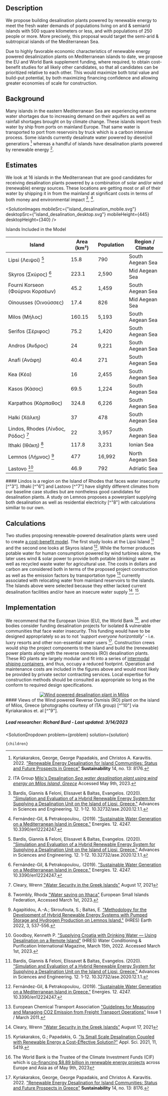 


## Description
We propose building desalination plants powered by renewable energy to meet the fresh water demands of populations living on arid & semiarid islands with 500 square kilometers or less, and with populations of 250 people or more. More precisely, this proposal would target the semi-arid & subtropical islands of the Mediterranean Sea.

Due to highly favorable economic characteristics of renewable energy powered desalinization plants on Mediterranean islands to date, we propose the EU and World Bank supplement funding, where required, to obtain cost-benefit studies for all likely other candidates, so that all candidates can be prioritized relative to each other.  This would maximize both total value and build-put potential, by both maximizing financing confidence and allowing greater economies of scale for construction.

## Background
Many islands in the eastern Mediterranean Sea are experiencing extreme water shortages due to increasing demand on their aquifers as well as rainfall shortages brought on by climate change.  These islands import fresh water by ship from ports on mainland Europe.  That same water is transported to port from reservoirs by truck which is a carbon intensive process.  Some islands currently desalinate water powered by diesel/oil generatiors [^"9"] whereas a handful of islands have desalination plants powered by renewable energy [^"10"].

## Estimates
We look at 16 islands in the Mediterranean that are good candidates for receiving desalination plants powered by a combination of solar and/or wind (renewable) energy sources.  These locations are getting most or all of their water by shipping it in from the mainland at significant costs in terms of both money and environmental impact [^"1"], [^"2"].  

<SolutionImages 
  mobileSrc={"island_desalination_mobile.svg"}
  desktopSrc={"island_desalination_desktop.svg"}
  mobileHeight={445}
  desktopHeight={340}
/>

<div className="table-title"> Islands Included in the Model </div>
<div className="table-wrapper">

| Island | Area (km²) | Population | Region / Climate |
| --- | --- | --- | --- 
| Lipsi (Λειψοί) [^"1"] | 15.8 | 790 | South Aegean Sea |
| Skyros (Σκύρος) [^"2"] | 223.1 | 2,590 | Mid Aegean Sea |
| Fourni Korseon (Φούρνοι Κορσέων) | 45.2 | 1,459 | South Aegean Sea |
| Oinousses (Οινούσσες) | 17.4 | 826 | Mid Aegean Sea |
| Milos (Μήλος) | 160.15 | 5,193 | South Aegean Sea |
| Serifos (Σέριφος) | 75.2 | 1,420 | South Aegean Sea |
| Andros (Άνδρος) | 24 | 9,221 | South Aegean Sea |
| Anafi (Ανάφη) | 40.4 | 271 | South Aegean Sea |
| Kea (Κέα) | 16 | 2,455 | South Aegean Sea |
| Kasos (Κάσος) | 69.5 | 1,224 | South Aegean Sea |
| Karpathos (Κάρπαθος) | 324.8 | 6,226 | South Aegean Sea |
| Halki (Χάλκη) | 37 | 478 | South Aegean Sea |
| Lindos, Rhodes (Λίνδος, Ρόδος) [^"3"] | 22 | 3,957 | South Aegean Sea |
| Ithaki (Ιθάκη) [^"6"]  | 117.8 | 3,231 | Ionian Sea |
| Lemnos (Λήμνος) [^"8"] | 477 | 16,992 | North Aegean Sea |
| Lastovo [^"7"] | 46.9 | 792 | Adriatic Sea |

</div>
#### Lindos is a region on the Island of Rhodes that faces water insecurity [^"3"]. Ithaki [^"6"] and Lastovo [^"7"] have slightly different climates from our baseline case studies but are nontheless good candidates for desalination plants. A study on Lemnos proposes a powerplant supplying both desalination as well as residential electricity [^"8"] with calculations similiar to our own.

## Calculations
Two studies proposing renewable-powered desalination plants were used to create <a href="https://docs.google.com/spreadsheets/d/189VRc9oi8C9EtQIae3JT__E7OqGFq7Aq3M28uXNiB-4/edit?usp=sharing" onerror="this.href='https://docs.google.com/spreadsheets/d/1tbhToWQaZLd2s0acm6iDBEGGJGz4SkSKC27-hpuZcEg/edit?usp=sharing'" target="_blank">a cost-benefit model</a>.  The first study looks at the Lipsi Island [^"1"] and the second one looks at Skyros island [^"2"].  While the former produces potable water for human consumption powered by wind turbines alone, the later uses wind & solar power to provide both potable (drinking) water as well as recycled waste water for agricultural use.  The costs in dollars and carbon are considered both in terms of the proposed project construction as well as the emission factors by transportation type [^"5"]  currently associated with relocating water from mainland reservoirs to the islands.  The Islands above were selected because they either lacked current desalination facilities and/or have an insecure water supply [^"3"], [^"4"].

## Implementation
We recommend that the European Union (EU), the World Bank [^"11"], and other bodies consider funding desalination projects for isolated & vulnerable communities that face water insecurity. This funding would have to be designed appropriately so as to not *'support everyone horizontally'* - i.e. luxry resorts and other non-essential water users [^"9"].  Construction crews would ship the project components to the Island and build the (renewable) power plants along with the reverse osmosis (RO) desalination plants.  These RO plants are largely modular and fit into a series of <a href="https://en.wikipedia.org/wiki/Intermodal_container" target="_blank">intermodal shiping containers</a>, and thus, occupy a reduced footprint.  Operation and maintenance costs are included in the figures above and would most likely be provided by private sector contracting services.  Local expertise for construction methods should be consulted as appropriate so long as the conform to required design specifications.

<center>
    <a href="https://itagroup.gr/wp-content/uploads/2021/06/itagroup.gr_aioliki_milou.jpg" target="_blank">
        <img src="https://www.mdpi.com/sustainability/sustainability-14-08176/article_deploy/html/images/sustainability-14-08176-g004-550.jpg" alt="Wind powered desalination plant in Milos" />
    </a>
</center>
#### Views of the Wind powered Reverse Osmisis (RO) plant on the island of Milos, Greece (photographs courtesy of ITA group) [^"10"] via Kyriakarakos et. al [^"9"]. 

##### Lead researcher: Richard Burd - Last updated: 3/14/2023

[^"1"]: Bardis, Giannis & Feloni, Elissavet & Baltas, Evangelos. (2020). ["Simulation and Evaluation of a Hybrid Renewable Energy System for Supplying a Desalination Unit on the Island of Lipsi, Greece."](	https://doi.org/10.32732/ase.2020.12.1.1) Advances in Sciences and Engineering. 12. 1-12. 10.32732/ase.2020.12.1.1. 

[^"2"]: Fernández-Gil, & Petrakopoulou,. (2019). ["Sustainable Water Generation on a Mediterranean Island in Greece."](https://doi.org/10.3390/en12224247) Energies. 12. 4247. 10.3390/en12224247.

[^"3"]: Cleary, Wrenn ["Water Security in the Greek Islands"](https://storymaps.arcgis.com/stories/6d85e3b2483a4616bb9a1d7da103fc43) August 17, 2021

[^"4"]: Kyriakarakos, G.; Papadakis, G. ["Is Small Scale Desalination Coupled with Renewable Energy a Cost-Effective Solution?"](https://doi.org/10.3390/app11125419) Appl. Sci. 2021, 11, 5419.

[^"5"]: European Chemical Transport Association ["Guidelines for Measuring and Managing CO2 Emission from Freight Transport Operations"](https://www.ecta.com/wp-content/uploads/2021/03/ECTA-CEFIC-GUIDELINE-FOR-MEASURING-AND-MANAGING-CO2-ISSUE-1.pdf) Issue 1 / March 2011.

[^"6"]: Twombly, Rhoda ["Water saving on Ithaca"](https://europeansmallislands.com/2017/05/27/water-saving-on-ithaca/) European Small Islands Federation, Accessed March 1st, 2023.

[^"7"]: Goodboy, Kenneth P.  ["Supplying Croatia with Drinking Water — Using Desalination on a Remote Island"](https://doi.org/10.3390/earth3020032) (HRES) Water Conditioning & Purification International Magazine, March 15th, 2022. Accessed March 1st, 2023.

[^"8"]: Agapitidou, A.-A.; Skroufouta, S.; Baltas, E. ["Methodology for the Development of Hybrid Renewable Energy Systems with Pumped Storage and Hydrogen Production on Lemnos Island."](https://doi.org/10.3390/earth3020032) (HRES) Earth 2022, 3, 537-556.

[^"9"]: Kyriakarakos, George, George Papadakis, and Christos A. Karavitis. 2022. ["Renewable Energy Desalination for Island Communities: Status and Future Prospects in Greece"](https://doi.org/10.3390/su14138176) **Sustainability** 14, no. 13: 8176.

[^"10"]: ITA Group [Milo's Desalination *Sea water desalination plant using wind energy on Milos Island, Greece*](https://itagroup.gr/en/milo-s-desalination/) Accessed May 9th, 2023.

[^"11"]: The World Bank is the Trustee of the Climate Investment Funds (CIF) which is [co-financing $8.89 billion in renewable energy projects](https://www.cif.org/country/europe-central-asia) across Europe and Asia as of May 9th, 2023

  <SolutionDropdown 
    problem={problem} 
    solution={solution}
  >
    {children}
  </SolutionDropdown>